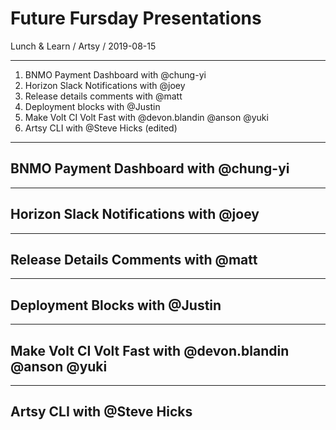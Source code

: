 
# Future Fursday Presentations

Lunch & Learn / Artsy / 2019-08-15

---

1. BNMO Payment Dashboard with @chung-yi
1. Horizon Slack Notifications with @joey
1. Release details comments with @matt
1. Deployment blocks with @Justin
1. Make Volt CI Volt Fast with @devon.blandin @anson @yuki
1. Artsy CLI with @Steve Hicks (edited)

---

## BNMO Payment Dashboard with @chung-yi

---

## Horizon Slack Notifications with @joey

---

## Release Details Comments with @matt

---

## Deployment Blocks with @Justin

---

## Make Volt CI Volt Fast with @devon.blandin @anson @yuki

---

## Artsy CLI with @Steve Hicks
